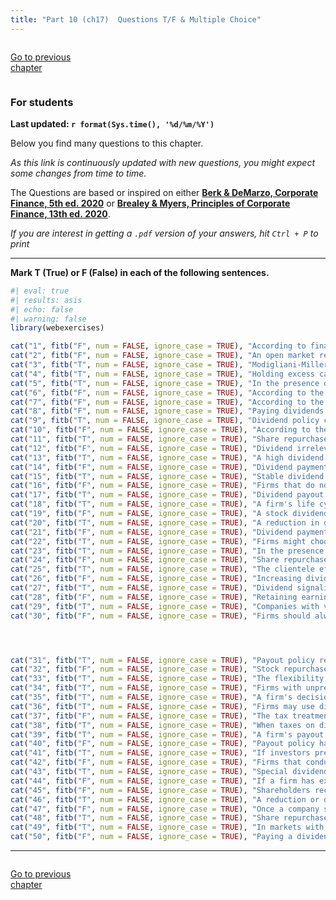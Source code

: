 ```yaml
---
title: "Part 10 (ch17)  Questions T/F & Multiple Choice"
---
```



::: {style="display: flex; justify-content: space-between; width: 100%;"}
[Go to previous chapter](p9tf.qmd){.btn .btn-primary role="button" data-toggle="tool" style="margin-right: 430px;"}
:::                
         

::: {.callout-warning}
### For students

**Last updated: `r format(Sys.time(), '%d/%m/%Y')`  **

Below you find many questions to this chapter. 

*As this link is continuously updated with new questions, you might expect some changes from time to time.*

The Questions are based or inspired on either [**Berk & DeMarzo, Corporate Finance, 5th ed. 2020**](https://www.amazon.com.br/Corporate-Finance-Global-Jonathan-Berk/dp/1292304154) or 
[**Brealey & Myers, Principles of Corporate Finance, 13th ed. 2020**](https://www.amazon.com.br/Principles-Corporate-Finance-Richard-Brealey/dp/1260565556/ref=sr_1_3?refinements=p_27%3ABrealey+Myers&s=books&sr=1-3).

*If you are interest in getting a `.pdf` version of your answers, hit `Ctrl + P` to print*

:::
___


**Mark T (True) or F (False) in each of the following sentences.**

::: {.webex-check .webex-box}

```r
#| eval: true
#| results: asis
#| echo: false
#| warning: false
library(webexercises)

cat("1", fitb("F", num = FALSE, ignore_case = TRUE), "According to financial theory, retaining earnings and not paying dividends is always the most value-maximizing approach for a company.", "\n\n")
cat("2", fitb("F", num = FALSE, ignore_case = TRUE), "An open market repurchase allows a company to buy back its own shares directly from shareholders at a specific price.", "\n\n")
cat("3", fitb("T", num = FALSE, ignore_case = TRUE), "Modigliani-Miller theorem suggests that dividend policy is irrelevant in a world of perfect capital markets, as it doesn't affect the overall value of the firm.", "\n\n")
cat("4", fitb("T", num = FALSE, ignore_case = TRUE), "Holding excess cash in a firm can lead to inefficiencies and agency costs, which may be reduced by paying out dividends or engaging in share repurchases.", "\n\n")
cat("5", fitb("T", num = FALSE, ignore_case = TRUE), "In the presence of asymmetric information between managers and shareholders, payout decisions may serve as signals of the firm's future prospects. Managers with better information may strategically set a firm's payout to communicate their private knowledge to the market.", "\n\n")
cat("6", fitb("F", num = FALSE, ignore_case = TRUE), "According to the dividend signaling hypothesis, when a company increases its dividend payments, it generally signals that it expects lower future earnings.", "\n\n")
cat("7", fitb("F", num = FALSE, ignore_case = TRUE), "According to the Modigliani-Miller theorem, in the absence of taxes, dividend policy has a significant impact on a firm's overall value.", "\n\n")
cat("8", fitb("F", num = FALSE, ignore_case = TRUE), "Paying dividends reduces a firm's retained earnings, but it does not affect its cash reserves.", "\n\n")
cat("9", fitb("T", num = FALSE, ignore_case = TRUE), "Dividend policy can signal management's confidence in the firm's future earnings to the market.", "\n\n")
cat("10", fitb("F", num = FALSE, ignore_case = TRUE), "According to the bird-in-the-hand theory, investors are indifferent between dividends and capital gains.", "\n\n")
cat("11", fitb("T", num = FALSE, ignore_case = TRUE), "Share repurchases can increase earnings per share (EPS) by reducing the number of shares outstanding.", "\n\n")
cat("12", fitb("F", num = FALSE, ignore_case = TRUE), "Dividend irrelevance theory states that the choice between paying dividends and retaining earnings affects a firm's stock price in a perfect market.", "\n\n")
cat("13", fitb("T", num = FALSE, ignore_case = TRUE), "A high dividend payout ratio can limit a firm's ability to reinvest in growth opportunities.", "\n\n")
cat("14", fitb("F", num = FALSE, ignore_case = TRUE), "Dividend payments are tax-deductible expenses for a firm.", "\n\n")
cat("15", fitb("T", num = FALSE, ignore_case = TRUE), "Stable dividend policies can attract investors seeking predictable income streams.", "\n\n")
cat("16", fitb("F", num = FALSE, ignore_case = TRUE), "Firms that do not pay dividends are always undervalued by the market.", "\n\n")
cat("17", fitb("T", num = FALSE, ignore_case = TRUE), "Dividend payout decisions can be influenced by the firm's target capital structure.", "\n\n")
cat("18", fitb("T", num = FALSE, ignore_case = TRUE), "A firm's life cycle stage can influence its dividend policy, with mature firms more likely to pay dividends than growth firms.", "\n\n")
cat("19", fitb("F", num = FALSE, ignore_case = TRUE), "A stock dividend increases the total value of a shareholder's investment.", "\n\n")
cat("20", fitb("T", num = FALSE, ignore_case = TRUE), "A reduction in dividend payments can signal financial distress to the market.", "\n\n")
cat("21", fitb("F", num = FALSE, ignore_case = TRUE), "Dividend payments have no impact on a firm's liquidity.", "\n\n")
cat("22", fitb("T", num = FALSE, ignore_case = TRUE), "Firms might choose to pay special dividends during periods of exceptionally high earnings or excess cash reserves.", "\n\n")
cat("23", fitb("T", num = FALSE, ignore_case = TRUE), "In the presence of agency costs, high dividend payouts can reduce the free cash flow available for managers to waste.", "\n\n")
cat("24", fitb("F", num = FALSE, ignore_case = TRUE), "Share repurchases and dividends are taxed the same way under all tax regimes.", "\n\n")
cat("25", fitb("T", num = FALSE, ignore_case = TRUE), "The clientele effect suggests that different groups of investors prefer different dividend policies.", "\n\n")
cat("26", fitb("F", num = FALSE, ignore_case = TRUE), "Increasing dividends always leads to a higher stock price.", "\n\n")
cat("27", fitb("T", num = FALSE, ignore_case = TRUE), "Dividend signaling hypothesis suggests that changes in dividend payments convey information about a firm's future prospects.", "\n\n")
cat("28", fitb("F", num = FALSE, ignore_case = TRUE), "Retaining earnings instead of paying dividends is always the best approach for maximizing firm value.", "\n\n")
cat("29", fitb("T", num = FALSE, ignore_case = TRUE), "Companies with volatile earnings may prefer to pay lower dividends to maintain flexibility.", "\n\n")
cat("30", fitb("F", num = FALSE, ignore_case = TRUE), "Firms should always distribute all their earnings as dividends.", "\n\n")




cat("31", fitb("T", num = FALSE, ignore_case = TRUE), "Payout policy refers to the decision a firm makes regarding how much of its earnings to distribute to shareholders versus how much to retain for reinvestment.", "\n\n")
cat("32", fitb("F", num = FALSE, ignore_case = TRUE), "Stock repurchases are considered a permanent commitment like dividends.", "\n\n")
cat("33", fitb("T", num = FALSE, ignore_case = TRUE), "The flexibility of share repurchases allows firms to return cash to shareholders without committing to ongoing payments.", "\n\n")
cat("34", fitb("T", num = FALSE, ignore_case = TRUE), "Firms with unpredictable cash flows may favor share repurchases over dividends to maintain financial flexibility.", "\n\n")
cat("35", fitb("T", num = FALSE, ignore_case = TRUE), "A firm's decision to pay dividends may be influenced by investor preferences for income versus capital gains.", "\n\n")
cat("36", fitb("T", num = FALSE, ignore_case = TRUE), "Firms may use dividends and repurchases to distribute excess cash and manage agency conflicts between managers and shareholders.", "\n\n")
cat("37", fitb("F", num = FALSE, ignore_case = TRUE), "The tax treatment of dividends and capital gains is irrelevant to investors' preferences for payout policy.", "\n\n")
cat("38", fitb("T", num = FALSE, ignore_case = TRUE), "When taxes on dividends are higher than taxes on capital gains, firms may prefer share repurchases over dividends.", "\n\n")
cat("39", fitb("T", num = FALSE, ignore_case = TRUE), "A firm's payout decision may serve as a signal about management's expectations for future earnings.", "\n\n")
cat("40", fitb("F", num = FALSE, ignore_case = TRUE), "Payout policy has no impact on the firm's capital structure.", "\n\n")
cat("41", fitb("T", num = FALSE, ignore_case = TRUE), "If investors prefer dividends for psychological reasons or certainty, this can influence the firm's dividend policy.", "\n\n")
cat("42", fitb("F", num = FALSE, ignore_case = TRUE), "Firms that conduct share repurchases are required to buy shares at a fixed price from shareholders.", "\n\n")
cat("43", fitb("T", num = FALSE, ignore_case = TRUE), "Special dividends are one-time payments that are not expected to be repeated.", "\n\n")
cat("44", fitb("F", num = FALSE, ignore_case = TRUE), "If a firm has excess cash, it must pay it all out immediately as dividends.", "\n\n")
cat("45", fitb("F", num = FALSE, ignore_case = TRUE), "Shareholders receive a guaranteed return when companies conduct share repurchases.", "\n\n")
cat("46", fitb("T", num = FALSE, ignore_case = TRUE), "A reduction or omission of dividends is often viewed negatively by investors and may signal financial trouble.", "\n\n")
cat("47", fitb("F", num = FALSE, ignore_case = TRUE), "Once a company starts paying dividends, it is legally obligated to continue paying them indefinitely.", "\n\n")
cat("48", fitb("T", num = FALSE, ignore_case = TRUE), "Share repurchases provide more flexibility than dividends since they do not create long-term payout expectations.", "\n\n")
cat("49", fitb("T", num = FALSE, ignore_case = TRUE), "In markets with taxes, transaction costs, and asymmetric information, payout policy can influence firm value.", "\n\n")
cat("50", fitb("F", num = FALSE, ignore_case = TRUE), "Paying a dividend automatically increases the firm’s share price by the dividend amount.", "\n\n")

```

:::

                

        


___

<script src="https://giscus.app/client.js"
        data-repo="henriquecastror/EF_permanent"
        data-repo-id="R_kgDOLMIejg"
        data-category="General"
        data-category-id="DIC_kwDOLMIejs4Cc1yS"
        data-mapping="number"
        data-term="16"
        data-reactions-enabled="1"
        data-emit-metadata="0"
        data-input-position="bottom"
        data-theme="light"
        data-lang="en"
        crossorigin="anonymous"
        async>
</script>


::: {style="display: flex; justify-content: space-between; width: 100%;"}
[Go to previous chapter](p9tf.qmd){.btn .btn-primary role="button" data-toggle="tool" style="margin-right: 430px;"}
:::                
        
